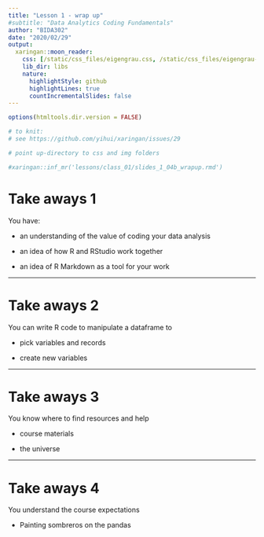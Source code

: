```yaml
---
title: "Lesson 1 - wrap up"
#subtitle: "Data Analytics Coding Fundamentals"
author: "BIDA302"
date: "2020/02/29"
output:
  xaringan::moon_reader:
    css: [/static/css_files/eigengrau.css, /static/css_files/eigengrau-fonts.css]    
    lib_dir: libs
    nature:
      highlightStyle: github
      highlightLines: true
      countIncrementalSlides: false
---
```



```r
options(htmltools.dir.version = FALSE)

# to knit:
# see https://github.com/yihui/xaringan/issues/29

# point up-directory to css and img folders

#xaringan::inf_mr('lessons/class_01/slides_1_04b_wrapup.rmd')

```


# Take aways 1

You have: 

* an understanding of the value of coding your data analysis

* an idea of how R and RStudio work together

* an idea of R Markdown as a tool for your work

---

# Take aways 2

You can write R code to manipulate a dataframe to 

* pick variables and records

* create new variables

---

# Take aways 3

You know where to find resources and help

* course materials

* the universe

---

# Take aways 4

You understand the course expectations

* Painting sombreros on the pandas


